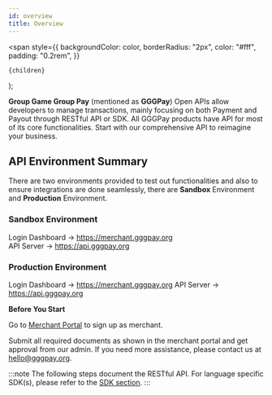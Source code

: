 ```yaml
---
id: overview
title: Overview
---
```


  <span
    style={{
      backgroundColor: color,
      borderRadius: "2px",
      color: "#fff",
      padding: "0.2rem",
    }}
  >
    {children}
  </span>
);

**Group Game Group Pay** (mentioned as **GGGPay**) Open APIs allow developers to manage transactions, mainly focusing on both Payment and Payout through RESTful API or SDK. All GGGPay products have API for most of its core functionalities. Start with our comprehensive API to reimagine your business.

## API Environment Summary

There are two environments provided to test out functionalities and also to ensure integrations are done seamlessly, there are **Sandbox** Environment and **Production** Environment.

### Sandbox Environment

Login Dashboard -> https://merchant.gggpay.org <br />
API Server -> https://api.gggpay.org <br />

### Production Environment

Login Dashboard -> https://merchant.gggpay.org
API Server -> https://api.gggpay.org

**Before You Start**

Go to [Merchant Portal](https://merchant.gggpay.org) to sign up as merchant.

Submit all required documents as shown in the merchant portal and get approval from our admin. If you need more assistance, please contact us at <hello@gggpay.org>.

:::note
The following steps document the RESTful API. For language specific
SDK(s), please refer to the [SDK section](../quickstart/sdk).
:::
